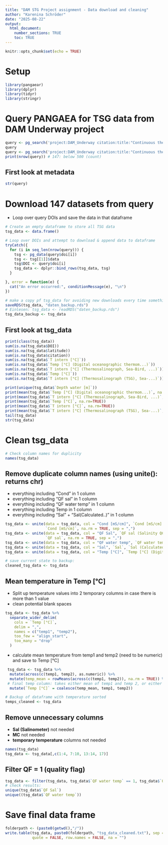 ```yaml
---
title: "DAM STG Project assignment - Data download and cleaning"
author: "Karenina Schröder"
date: "2025-08-22"
output: 
  html_document:
    number_sections: TRUE
    toc: TRUE
---
```


```r
knitr::opts_chunk$set(echo = TRUE)
```

# Setup

```r
library(pangaear) 
library(dplyr)   
library(tidyr) 
library(stringr)

```

# Query PANGAEA for TSG data from DAM Underway project

```r
query <- pg_search('project:DAM_Underway citation:title:"Continuous thermosalinograph oceanography along" citation:author:"Schlundt, Michael"') # return 10 entries
query
query <- pg_search('project:DAM_Underway citation:title:"Continuous thermosalinograph oceanography along" citation:author:"Schlundt, Michael"', count = 500)
print(nrow(query)) # 147: below 500 (count)

```

## First look at metadata

```r
str(query)
```

# Download 147 datasets from query

- Loop over query DOIs and save the data in that dataframe

```r
# Create an empty dataframe to store all TSG data
tsg_data <- data.frame()

# Loop over DOIs and attempt to download & append data to dataframe
tryCatch({
  for (i in seq_len(nrow(query))) {
    tsg <- pg_data(query$doi[i])
    tsg <- tsg[[1]]$data
    tsg$DOI <- query$doi[i]
    tsg_data <- dplyr::bind_rows(tsg_data, tsg)
  }

}, error = function(e) {
  cat("An error occurred:", conditionMessage(e), "\n")
})

# make a copy pf tsg_data for avoiding new downloads every time something goes wrong
saveRDS(tsg_data, "daten_backup.rds")
# Einlesen: tsg_data <- readRDS("daten_backup.rds")
tsg_data_backup <- tsg_data
```

## First look at tsg_data

```r
print(class(tsg_data))
sum(is.na(tsg_data$DOI))
sum(is.na(tsg_data$latitude))
sum(is.na(tsg_data$citation))
sum(is.na(tsg_data$`T intern [°C]`))
sum(is.na(tsg_data$`Temp [°C] (Digital oceanographic thermom...)`))
sum(is.na(tsg_data$`T intern [°C] (Thermosalinograph, Sea-Bird, ...)`))
sum(is.na(tsg_data$`Temp [°C]`))
sum(is.na(tsg_data$`T intern [°C] (Thermosalinograph (TSG), Sea-...)`))

print(unique(tsg_data$`Depth water [m]`))
print(mean(tsg_data$`Temp [°C] (Digital oceanographic thermom...)`, na.rm=TRUE))
print(mean(tsg_data$`T intern [°C] (Thermosalinograph, Sea-Bird, ...)`, na.rm=TRUE))
print(mean(tsg_data$`Temp [°C]`, na.rm=TRUE))
print(mean(tsg_data$`T intern [°C]`, na.rm=TRUE))
print(mean(tsg_data$`T intern [°C] (Thermosalinograph (TSG), Sea-...)`, na.rm=TRUE))
tail(tsg_data)
str(tsg_data)

```


# Clean tsg_data


```r
# Check column names for duplicity
names(tsg_data)
```

## Remove duplicate column names (using unite(): returns chr)

- everything including "Cond" in 1 column
- everything including "QF sal" in 1 column
- everything including "QF water temp" in 1 column
- everything including Temp in 1 column
- everything including "Sal" + "Sal(Calculated..)" in 1 column

```r

tsg_data <- unite(data = tsg_data, col = "Cond [mS/cm]", `Cond [mS/cm] (Thermosalinograph, Sea-Bird, ...)`, `Cond [mS/cm] (Thermosalinograph (TSG), Sea-...)`, 
                  `Cond [mS/cm]`, na.rm = TRUE, sep = ",")
tsg_data <- unite(data = tsg_data, col = "QF Sal", `QF sal (Salinity QC flag meanings:0:n...)`, `QF sal (Salinity QC flag meanings: 0:...)`, 
                  `QF sal`, na.rm = TRUE, sep = ",")
tsg_data <- unite(data = tsg_data, col = "QF water temp", `QF water temp`, `QF water temp (Temperature QC flag meanings:...)`, na.rm = TRUE, sep = ",")
tsg_data <- unite(data = tsg_data, col = "Sal", `Sal`, `Sal (Calculated from temperature a...)`, `Sal (Calculated from internal temp...)`, na.rm = TRUE, sep = ",")
tsg_data <- unite(data = tsg_data, col = "Temp [°C]", `Temp [°C] (Digital oceanographic thermom...)`, `Temp [°C]`, `T intern [°C]`, `T intern [°C] (Thermosalinograph, Sea-Bird, ...)`, `T intern [°C] (Thermosalinograph (TSG), Sea-...)`,  na.rm = TRUE, sep = ",")


```

```r
# save current state to backup:
cleaned_tsg_data <- tsg_data

```

## Mean temperature in Temp [°C]

- Split up temperature values into 2 temporary columns in case there is more than 1 value
- clean potential blank spaces

```r
tsg_data <- tsg_data %>%
  separate_wider_delim(
    cols = `Temp [°C]`,
    delim = ",",
    names = c("temp1", "temp2"),
    too_few = "align_start",
    too_many = "drop"
  ) 
```

- calculate mean temperature from temp1 and temp2 (need to be numeric) and save to Temp [°C]

```r
 tsg_data <- tsg_data %>%
  mutate(across(c(temp1, temp2), as.numeric)) %>%
  mutate(temp_mean = rowMeans(across(c(temp1, temp2)), na.rm = TRUE)) %>%
 # final temp column: takes either mean of temp1 and temp 2, or either one in case of only 1 value
  mutate(`Temp [°C]` = coalesce(temp_mean, temp1, temp2))

```

```r
# Backup of dataframe with temperature sorted
temps_cleaned <- tsg_data
```

## Remove unnecessary columns

- **Sal (Salinometer)** not needed
- **MC** not needed 
- **temporary temperature** columns not needed

```r
names(tsg_data)
tsg_data <- tsg_data[,c(1:4, 7:10, 13:14, 17)]

```

## Filter **QF** = 1 (quality flag)

```r
tsg_data <- filter(tsg_data, tsg_data$`QF water temp` == 1, tsg_data$`QF Sal` == 1)
# check results: 
unique(tsg_data$`QF Sal`)
unique((tsg_data$`QF water temp`))
```

# Save final data frame

```r

folderpath <- (paste0(getwd(),"/"))
write.table(tsg_data, paste0(folderpath, "tsg_data_cleaned.txt"), sep = "\t", 
            quote = FALSE, row.names = FALSE, na = "")
```

